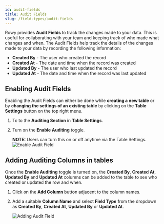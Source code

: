 ```yaml
---
id: audit-fields
title: Audit Fields
slug: /field-types/audit-fields
---
```



Rowy provides **Audit Fields** to track the changes made to your data. This is useful for collaborating with your team and keeping track of who made what changes and when. The Audit Fields help track the details of the changes made to your data by recording the following information:

  * **Created By** - The user who created the record
  * **Created At** - The date and time when the record was created
  * **Updated By** - The user who last updated the record
  * **Updated At** - The date and time when the record was last updated


## Enabling Audit Fields

Enabling the Audit Fields can either be done while **creating a new table** or by **changing the settings of an existing table** by clicking on the **Table Settings** button on the top right menu.

1. To to the **Auditing Section** in **Table Settings**.

2. Turn on the **Enable Auditing** toggle.

    **NOTE:** Users can turn this on or off anytime via the Table Settings.
    <img 
        src={enableAuditField} 
        alt="Enable Audit Field" 
    />

## Adding Auditing Columns in tables

Once the **Enable Auditing** toggle is turned on, the **Created By**, **Created At**, **Updated By** and **Updated At** columns can be added to the table to see who created or updated the row and when.

1. Click on the **Add Column** button adjacent to the column names.

2. Add a suitable **Column Name** and select **Field Type** from the dropdown as **Created By**, **Created At**, **Updated By** or **Updated At**.

    <img 
        src={addAuditField} 
        alt="Adding Audit Field" 
    />